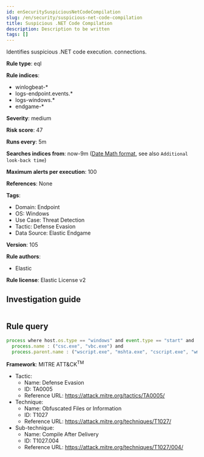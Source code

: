 ```yaml
---
id: enSecuritySuspiciousNetCodeCompilation
slug: /en/security/suspicious-net-code-compilation
title: Suspicious .NET Code Compilation
description: Description to be written
tags: []
---
```


<div id="suspicious-net-code-compilation"></div>

Identifies suspicious .NET code execution. connections.

**Rule type**: eql

**Rule indices**: 

* winlogbeat-*
* logs-endpoint.events.*
* logs-windows.*
* endgame-*

**Severity**: medium

**Risk score**: 47

**Runs every**: 5m

**Searches indices from**: now-9m ([Date Math format](((ref))/common-options.html#date-math), see also <DocLink id="enSecurityRulesUiCreate" section="set-the-rules-schedule">`Additional look-back time`</DocLink>)

**Maximum alerts per execution**: 100

**References**: None

**Tags**: 

* Domain: Endpoint
* OS: Windows
* Use Case: Threat Detection
* Tactic: Defense Evasion
* Data Source: Elastic Endgame

**Version**: 105

**Rule authors**: 

* Elastic

**Rule license**: Elastic License v2

## Investigation guide

```markdown

```

## Rule query

```js
process where host.os.type == "windows" and event.type == "start" and
  process.name : ("csc.exe", "vbc.exe") and
  process.parent.name : ("wscript.exe", "mshta.exe", "cscript.exe", "wmic.exe", "svchost.exe", "rundll32.exe", "cmstp.exe", "regsvr32.exe")

```

**Framework**: MITRE ATT&CK<sup>TM</sup>

* Tactic:
    * Name: Defense Evasion
    * ID: TA0005
    * Reference URL: https://attack.mitre.org/tactics/TA0005/
* Technique:
    * Name: Obfuscated Files or Information
    * ID: T1027
    * Reference URL: https://attack.mitre.org/techniques/T1027/
* Sub-technique:
    * Name: Compile After Delivery
    * ID: T1027.004
    * Reference URL: https://attack.mitre.org/techniques/T1027/004/


